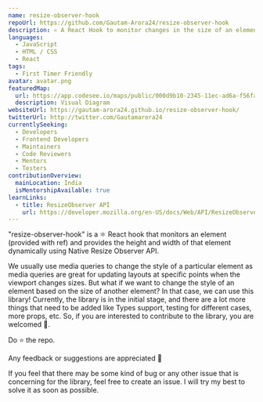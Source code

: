 ```yaml
---
name: resize-observer-hook
repoUrl: https://github.com/Gautam-Arora24/resize-observer-hook
description: ⚛️ A React Hook to monitor changes in the size of an element using native ResizeObserver API 🔍
languages:
  - JavaScript
  - HTML / CSS
  - React
tags:
  - First Timer Friendly
avatar: avatar.png
featuredMap:
  url: https://app.codesee.io/maps/public/000d9b10-2345-11ec-ad6a-f56fac63bd6c
  description: Visual Diagram
websiteUrl: https://gautam-arora24.github.io/resize-observer-hook/
twitterUrl: http://twitter.com/Gautamarora24
currentlySeeking:
  - Developers
  - Frontend Developers
  - Maintainers
  - Code Reviewers
  - Mentors
  - Testers
contributionOverview:
  mainLocation: India
  isMentorshipAvailable: true
learnLinks:
  - title: ResizeObserver API
    url: https://developer.mozilla.org/en-US/docs/Web/API/ResizeObserverEntry
---
```


<Overview>

"resize-observer-hook" is a ⚛️ React hook that monitors an element (provided with ref) and provides the height and width of that element dynamically using Native Resize Observer API.

We usually use media queries to change the style of a particular element as media queries are great for updating layouts at specific points when the viewport changes sizes. But what if we want to change the style of an element based on the size of another element? In that case, we can use this library!
Currently, the library is in the initial stage, and there are a lot more things that need to be added like Types support, testing for different cases, more props, etc. So, if you are interested to contribute to the library, you are welcomed 🙂.

Do ⭐️ the repo.

Any feedback or suggestions are appreciated 👋

</Overview>

<Contributing>

If you feel that there may be some kind of bug or any other issue that is concerning for the library, feel free to create an issue. I will try my best to solve it as soon as possible.

</Contributing>
